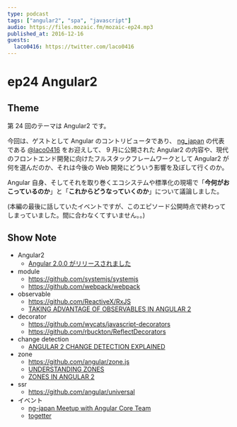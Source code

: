 ```yaml
---
type: podcast
tags: ["angular2", "spa", "javascript"]
audio: https://files.mozaic.fm/mozaic-ep24.mp3
published_at: 2016-12-16
guests:
  laco0416: https://twitter.com/laco0416
---
```


# ep24 Angular2

## Theme

第 24 回のテーマは Angular2 です。

今回は、ゲストとして Angular のコントリビュータであり、 [ng_japan](http://ngjapan.org/) の代表である [@laco0416](https://twitter.com/laco0416) をお迎えして、 9 月に公開された Angular2 の内容や、現代のフロントエンド開発に向けたフルスタックフレームワークとして Angular2 が何を選んだのか、それは今後の Web 開発にどういう影響を及ぼして行くのか。

Angular 自身、そしてそれを取り巻くエコシステムや標準化の現場で「**今何がおこっているのか**」と「**これからどうなっていくのか**」について議論しました。

(本編の最後に話していたイベントですが、このエピソード公開時点で終わってしまっていました。間に合わなくてすいません。。)

## Show Note

- Angular2
  - [Angular 2.0.0 がリリースされました](https://ng2-info.github.io/2016/09/angular-2-final/)
- module
  - https://github.com/systemjs/systemjs
  - https://github.com/webpack/webpack
- observable
  - https://github.com/ReactiveX/RxJS
  - [TAKING ADVANTAGE OF OBSERVABLES IN ANGULAR 2](http://blog.thoughtram.io/angular/2016/01/06/taking-advantage-of-observables-in-angular2.html)
- decorator
  - https://github.com/wycats/javascript-decorators
  - https://github.com/rbuckton/ReflectDecorators
- change detection
  - [ANGULAR 2 CHANGE DETECTION EXPLAINED](http://blog.thoughtram.io/angular/2016/02/22/angular-2-change-detection-explained.html)
- zone
  - https://github.com/angular/zone.js
  - [UNDERSTANDING ZONES](http://blog.thoughtram.io/angular/2016/01/22/understanding-zones.html)
  - [ZONES IN ANGULAR 2](http://blog.thoughtram.io/angular/2016/02/01/zones-in-angular-2.html)
- ssr
  - https://github.com/angular/universal
- イベント
  - [ng-japan Meetup with Angular Core Team](https://ngjapan.connpass.com/event/44765/)
  - [togetter](http://togetter.com/li/1058613)
